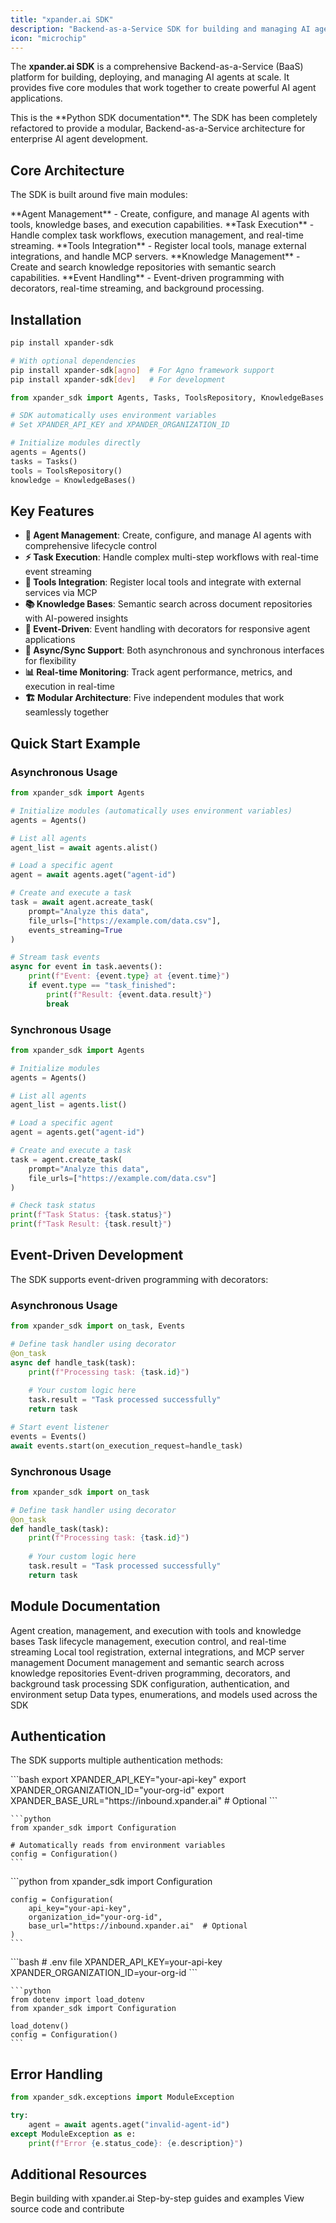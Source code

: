 ```yaml
---
title: "xpander.ai SDK"
description: "Backend-as-a-Service SDK for building and managing AI agents"
icon: "microchip"
---
```


The **xpander.ai SDK** is a comprehensive Backend-as-a-Service (BaaS) platform for building, deploying, and managing AI agents at scale. It provides five core modules that work together to create powerful AI agent applications.

<Note>
This is the **Python SDK documentation**. The SDK has been completely refactored to provide a modular, Backend-as-a-Service architecture for enterprise AI agent development.
</Note>

## Core Architecture

The SDK is built around five main modules:

<CardGroup cols={2}>
  <Card title="Agents" icon="robot" href="/sdk-reference/07-sdk/agents">
    **Agent Management** - Create, configure, and manage AI agents with tools, knowledge bases, and execution capabilities.
  </Card>
  <Card title="Tasks" icon="play" href="/sdk-reference/07-sdk/tasks">
    **Task Execution** - Handle complex task workflows, execution management, and real-time streaming.
  </Card>
  <Card title="Tools Repository" icon="wrench" href="/sdk-reference/07-sdk/tools">
    **Tools Integration** - Register local tools, manage external integrations, and handle MCP servers.
  </Card>
  <Card title="Knowledge Bases" icon="database" href="/sdk-reference/07-sdk/knowledge">
    **Knowledge Management** - Create and search knowledge repositories with semantic search capabilities.
  </Card>
  <Card title="Events" icon="bars-progress" href="/sdk-reference/07-sdk/events">
    **Event Handling** - Event-driven programming with decorators, real-time streaming, and background processing.
  </Card>
</CardGroup>

## Installation

```bash
pip install xpander-sdk

# With optional dependencies
pip install xpander-sdk[agno]  # For Agno framework support
pip install xpander-sdk[dev]   # For development
```

```python
from xpander_sdk import Agents, Tasks, ToolsRepository, KnowledgeBases

# SDK automatically uses environment variables
# Set XPANDER_API_KEY and XPANDER_ORGANIZATION_ID

# Initialize modules directly
agents = Agents()
tasks = Tasks()
tools = ToolsRepository()
knowledge = KnowledgeBases()
```

## Key Features

- **🤖 Agent Management**: Create, configure, and manage AI agents with comprehensive lifecycle control
- **⚡ Task Execution**: Handle complex multi-step workflows with real-time event streaming
- **🔧 Tools Integration**: Register local tools and integrate with external services via MCP
- **📚 Knowledge Bases**: Semantic search across document repositories with AI-powered insights
- **🎯 Event-Driven**: Event handling with decorators for responsive agent applications
- **🔄 Async/Sync Support**: Both asynchronous and synchronous interfaces for flexibility
- **📊 Real-time Monitoring**: Track agent performance, metrics, and execution in real-time
- **🏗️ Modular Architecture**: Five independent modules that work seamlessly together

## Quick Start Example

### Asynchronous Usage

```python
from xpander_sdk import Agents

# Initialize modules (automatically uses environment variables)
agents = Agents()

# List all agents
agent_list = await agents.alist()

# Load a specific agent
agent = await agents.aget("agent-id")

# Create and execute a task
task = await agent.acreate_task(
    prompt="Analyze this data",
    file_urls=["https://example.com/data.csv"],
    events_streaming=True
)

# Stream task events
async for event in task.aevents():
    print(f"Event: {event.type} at {event.time}")
    if event.type == "task_finished":
        print(f"Result: {event.data.result}")
        break
```

### Synchronous Usage

```python
from xpander_sdk import Agents

# Initialize modules
agents = Agents()

# List all agents
agent_list = agents.list()

# Load a specific agent
agent = agents.get("agent-id")

# Create and execute a task
task = agent.create_task(
    prompt="Analyze this data",
    file_urls=["https://example.com/data.csv"]
)

# Check task status
print(f"Task Status: {task.status}")
print(f"Task Result: {task.result}")
```

## Event-Driven Development

The SDK supports event-driven programming with decorators:

### Asynchronous Usage

```python
from xpander_sdk import on_task, Events

# Define task handler using decorator
@on_task
async def handle_task(task):
    print(f"Processing task: {task.id}")
    
    # Your custom logic here
    task.result = "Task processed successfully"
    return task

# Start event listener
events = Events()
await events.start(on_execution_request=handle_task)
```

### Synchronous Usage

```python
from xpander_sdk import on_task

# Define task handler using decorator
@on_task
def handle_task(task):
    print(f"Processing task: {task.id}")
    
    # Your custom logic here
    task.result = "Task processed successfully"
    return task
```

## Module Documentation

<CardGroup cols={2}>
  <Card title="Agents Module" icon="robot" href="/sdk-reference/07-sdk/agents">
    Agent creation, management, and execution with tools and knowledge bases
  </Card>
  <Card title="Tasks Module" icon="play" href="/sdk-reference/07-sdk/tasks">
    Task lifecycle management, execution control, and real-time streaming
  </Card>
  <Card title="Tools Repository" icon="wrench" href="/sdk-reference/07-sdk/tools">
    Local tool registration, external integrations, and MCP server management
  </Card>
  <Card title="Knowledge Bases" icon="database" href="/sdk-reference/07-sdk/knowledge">
    Document management and semantic search across knowledge repositories
  </Card>
  <Card title="Events Module" icon="bars-progress" href="/sdk-reference/07-sdk/events">
    Event-driven programming, decorators, and background task processing
  </Card>
  <Card title="Configuration" icon="gear" href="/sdk-reference/07-sdk/configuration">
    SDK configuration, authentication, and environment setup
  </Card>
  <Card title="Types" icon="code" href="/sdk-reference/07-sdk/types">
    Data types, enumerations, and models used across the SDK
  </Card>
</CardGroup>

## Authentication

The SDK supports multiple authentication methods:

<Tabs>
  <Tab title="Environment Variables (Recommended)">
    ```bash
    export XPANDER_API_KEY="your-api-key"
    export XPANDER_ORGANIZATION_ID="your-org-id"
    export XPANDER_BASE_URL="https://inbound.xpander.ai"  # Optional
    ```
    
    ```python
    from xpander_sdk import Configuration
    
    # Automatically reads from environment variables
    config = Configuration()
    ```
  </Tab>
  <Tab title="Explicit Configuration">
    ```python
    from xpander_sdk import Configuration
    
    config = Configuration(
        api_key="your-api-key",
        organization_id="your-org-id",
        base_url="https://inbound.xpander.ai"  # Optional
    )
    ```
  </Tab>
  <Tab title="From File">
    ```bash
    # .env file
    XPANDER_API_KEY=your-api-key
    XPANDER_ORGANIZATION_ID=your-org-id
    ```
    
    ```python
    from dotenv import load_dotenv
    from xpander_sdk import Configuration
    
    load_dotenv()
    config = Configuration()
    ```
  </Tab>
</Tabs>

## Error Handling

```python
from xpander_sdk.exceptions import ModuleException

try:
    agent = await agents.aget("invalid-agent-id")
except ModuleException as e:
    print(f"Error {e.status_code}: {e.description}")
```

## Additional Resources

<CardGroup cols={3}>
  <Card title="Getting Started" icon="rocket" href="/docs/01-get-started/01-index">
    Begin building with xpander.ai
  </Card>
  <Card title="Tutorials" icon="graduation-cap" href="/tutorials/index">
    Step-by-step guides and examples
  </Card>
  <Card title="GitHub Repository" icon="github" href="https://github.com/xpander-ai/xpander-sdk">
    View source code and contribute
  </Card>
</CardGroup>

